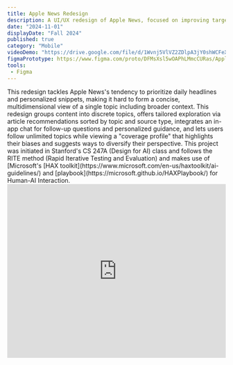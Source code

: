 ```yaml
---
title: Apple News Redesign
description: A UI/UX redesign of Apple News, focused on improving targeted topic exploration.
date: "2024-11-01"
displayDate: "Fall 2024"
published: true
category: "Mobile"
videoDemo: "https://drive.google.com/file/d/1Wvnj5VlVZ2ZDlpA3jY0shWCFeX1pY7S-/view?usp=sharing"
figmaPrototype: https://www.figma.com/proto/DFMsXsl5wOAPhLMmcCURas/Apple-News-Project?page-id=362%3A11891&node-id=407-8946&p=f&viewport=-1523%2C-684%2C0.25&t=pKLwNlOnwkzkDYcr-1&scaling=scale-down&content-scaling=fixed&starting-point-node-id=372%3A5855
tools:
 - Figma
---
```


<div className="flex flex-col md:flex-row gap-12 items-start mb-8">
  <div className="flex-1">
    This redesign tackles Apple News's tendency to prioritize daily headlines and personalized snippets, making it hard to form a concise, multidimensional view of a single topic including broader context. This redesign groups content into discrete topics, offers tailored exploration via article recommendations sorted by topic and source type, integrates an in-app chat for follow-up questions and personalized guidance, and lets users follow unlimited topics while viewing a "coverage profile" that highlights their biases and suggests ways to diversify their perspective. 
    This project was initiated in Stanford's CS 247A (Design for AI) class and follows the RITE method (Rapid Iterative Testing and Evaluation) and makes use of [Microsoft's [HAX toolkit](https://www.microsoft.com/en-us/haxtoolkit/ai-guidelines/) and [playbook](https://microsoft.github.io/HAXPlaybook/) for Human-AI Interaction.
  </div>
  <div className="md:w-2/5">
  <iframe
  width="100%"
  height="400"
  src="https://youtube.com/shorts/embed/EoSCksIJRKY"
  title="CS 247A Apple News Figma Redesign"
  frameborder="0"
  allow="accelerometer; autoplay; clipboard-write; encrypted-media; gyroscope; picture-in-picture"
  allowfullscreen
  style={{ borderRadius: '1rem', marginBottom: '2rem' }}
/>
  </div>
</div>

## Project Progression

We created a Product Requirements Doc (PRD), outlining the following: 
- target audience
- user needs
- scenarios including sunny day scenarios, stress cases, possible failure states
- relevant AI guideleines
- required data and features
- comparators
- stakeholders

View the whole PRD [here](https://docs.google.com/document/d/1jR4HpJoxbiMDpi2W6Q0I3YQJVLuL7wZS/edit?usp=sharing&ouid=103933716377033248565&rtpof=true&sd=true) for the full outline. 

### Ideation
We used the Crazy 8s brainstorming method to quickly sketch out ideas (8 sketches in 5 minutes).
<div
  style={{
    display: 'flex',
  
  }}
>
<img src="/apple-news/crazy8-1.png" alt="lo-fi sketch" style={{ margin: '2rem 0' }} width="50%" />
<img src="/apple-news/crazy8-2.png" alt="lo-fi sketch" style={{ margin: '2rem 0' }} width="50%" />
</div>


### RITE Testing Plan
To iterate on our designs, we used the RITE testing method with incorporation of A/B testing. We ran four different stages of testing involving a total of 8 participants. During each testing phase, users were asked to use the "think aloud" approach, verbally narrating their observations and critiques.

We first created lo-fi sketches that focused more directly on our final concept. Testing questions in this stage mostly focused on 
evaluating user interest in the overall concept and understanding of the layout of our redesigned topic and chat pages.
<div
  style={{
    display: 'flex',
  
  }}
>
<img src="/apple-news/lo-fi-1.jpg" alt="lo-fi sketch" style={{ margin: '2rem 0' }} width="60%" />
<img src="/apple-news/lo-fi-2.png" alt="lo-fi sketch" style={{ margin: '2rem 0' }} width="60%" />
</div>

The second iteration involved designing grayscale interfaces with a focus on testing ease of navigation from one screen to the next. We avoid color at this stage to ensure design critiques were more focused on organization questions, rather than aesthetics.
<img src="/apple-news/applenews-grayscale.png" alt="lo-fi sketch" width="100%" />

The third iteration involved a significant pivot from our previous chat-focused designs, incorporating additional pages for displaying topics, showing a reader's coverage of an issue, diverse sources beyond traditional news outlets, and more. 

<img src="/apple-news/applenews-colored.png" alt="lo-fi sketch" width="100%" />

We made heavy use of Figma's components and variants feature to rapidly iterate and create multiple options for A/B testing. 
<img src="/apple-news/applenews-components.png" alt="lo-fi sketch" width="100%" />


The final stage focused on scoping out a functional, interactive protoype. Testing was still done at this stage to gauge improvements for the future. 
Check out the final Figma prototype [here](https://www.figma.com/proto/DFMsXsl5wOAPhLMmcCURas/Apple-News-Project?page-id=362%3A11891&node-id=407-8946&p=f&viewport=-1523%2C-684%2C0.25&t=pKLwNlOnwkzkDYcr-1&scaling=scale-down&content-scaling=fixed&starting-point-node-id=372%3A5855).

